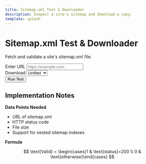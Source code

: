```yaml
---
title: Sitemap.xml Test & Downloader
description: Inspect a site's sitemap and download a copy.
template: splash
---
```


<div id="sitemap-root" class="container my-4">
  <div class="row justify-content-center">
    <div class="col-lg-8">
      <div class="text-center mb-4">
        <h1>Sitemap.xml Test &amp; Downloader</h1>
        <p>Fetch and validate a site's sitemap.xml file.</p>
      </div>
      <form id="sitemap-form" class="row gy-2 gx-3 align-items-end mb-3">
        <div class="col-md-7">
          <label for="sitemap-url" class="form-label">Enter URL</label>
          <input type="url" id="sitemap-url" name="url" placeholder="https://example.com" class="form-control" />
        </div>
        <div class="col-md-3">
          <label for="sitemap-mode" class="form-label">Download</label>
          <select id="sitemap-mode" class="form-select">
            <option value="combined">Unified</option>
            <option value="original">Original</option>
          </select>
        </div>
        <div class="col-auto">
          <button type="submit" class="btn btn-primary mt-3">Run Test</button>
        </div>
      </form>
      <div id="sitemap-results" class="mt-3"></div>
    </div>
  </div>
</div>

<script type="module" src="/js/sitemap-xml-downloader.js" defer></script>

## Implementation Notes

**Data Points Needed**

- URL of sitemap.xml
- HTTP status code
- File size
- Support for nested sitemap indexes

**Formula**

$$
\text{Valid} = \begin{cases}1 & \text{status}=200 \\ 0 & \text{otherwise}\end{cases}
$$
